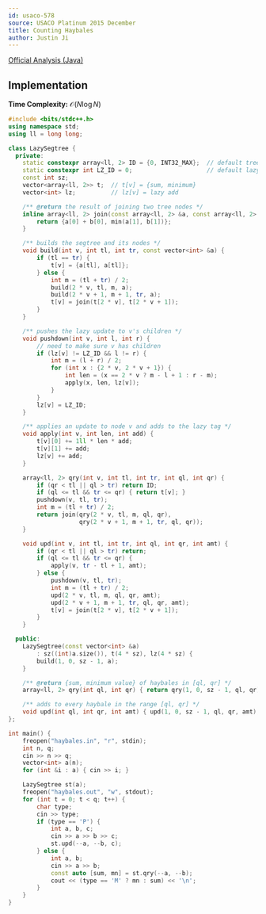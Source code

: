 ```yaml
---
id: usaco-578
source: USACO Platinum 2015 December
title: Counting Haybales
author: Justin Ji
---
```


[Official Analysis (Java)](https://usaco.org/current/data/sol_haybales_platinum_dec15.html)

## Implementation

**Time Complexity:** $\mathcal{O}(N\log{N})$

<LanguageSection>
<CPPSection>

```cpp
#include <bits/stdc++.h>
using namespace std;
using ll = long long;

class LazySegtree {
  private:
	static constexpr array<ll, 2> ID = {0, INT32_MAX};  // default tree value
	static constexpr int LZ_ID = 0;                     // default lazy value
	const int sz;
	vector<array<ll, 2>> t;  // t[v] = {sum, minimum}
	vector<int> lz;          // lz[v] = lazy add

	/** @return the result of joining two tree nodes */
	inline array<ll, 2> join(const array<ll, 2> &a, const array<ll, 2> &b) {
		return {a[0] + b[0], min(a[1], b[1])};
	}

	/** builds the segtree and its nodes */
	void build(int v, int tl, int tr, const vector<int> &a) {
		if (tl == tr) {
			t[v] = {a[tl], a[tl]};
		} else {
			int m = (tl + tr) / 2;
			build(2 * v, tl, m, a);
			build(2 * v + 1, m + 1, tr, a);
			t[v] = join(t[2 * v], t[2 * v + 1]);
		}
	}

	/** pushes the lazy update to v's children */
	void pushdown(int v, int l, int r) {
		// need to make sure v has children
		if (lz[v] != LZ_ID && l != r) {
			int m = (l + r) / 2;
			for (int x : {2 * v, 2 * v + 1}) {
				int len = (x == 2 * v ? m - l + 1 : r - m);
				apply(x, len, lz[v]);
			}
		}
		lz[v] = LZ_ID;
	}

	/** applies an update to node v and adds to the lazy tag */
	void apply(int v, int len, int add) {
		t[v][0] += 1ll * len * add;
		t[v][1] += add;
		lz[v] += add;
	}

	array<ll, 2> qry(int v, int tl, int tr, int ql, int qr) {
		if (qr < tl || ql > tr) return ID;
		if (ql <= tl && tr <= qr) { return t[v]; }
		pushdown(v, tl, tr);
		int m = (tl + tr) / 2;
		return join(qry(2 * v, tl, m, ql, qr),
		            qry(2 * v + 1, m + 1, tr, ql, qr));
	}

	void upd(int v, int tl, int tr, int ql, int qr, int amt) {
		if (qr < tl || ql > tr) return;
		if (ql <= tl && tr <= qr) {
			apply(v, tr - tl + 1, amt);
		} else {
			pushdown(v, tl, tr);
			int m = (tl + tr) / 2;
			upd(2 * v, tl, m, ql, qr, amt);
			upd(2 * v + 1, m + 1, tr, ql, qr, amt);
			t[v] = join(t[2 * v], t[2 * v + 1]);
		}
	}

  public:
	LazySegtree(const vector<int> &a)
	    : sz((int)a.size()), t(4 * sz), lz(4 * sz) {
		build(1, 0, sz - 1, a);
	}

	/** @return {sum, minimum value} of haybales in [ql, qr] */
	array<ll, 2> qry(int ql, int qr) { return qry(1, 0, sz - 1, ql, qr); }

	/** adds to every haybale in the range [ql, qr] */
	void upd(int ql, int qr, int amt) { upd(1, 0, sz - 1, ql, qr, amt); }
};

int main() {
	freopen("haybales.in", "r", stdin);
	int n, q;
	cin >> n >> q;
	vector<int> a(n);
	for (int &i : a) { cin >> i; }

	LazySegtree st(a);
	freopen("haybales.out", "w", stdout);
	for (int t = 0; t < q; t++) {
		char type;
		cin >> type;
		if (type == 'P') {
			int a, b, c;
			cin >> a >> b >> c;
			st.upd(--a, --b, c);
		} else {
			int a, b;
			cin >> a >> b;
			const auto [sum, mn] = st.qry(--a, --b);
			cout << (type == 'M' ? mn : sum) << '\n';
		}
	}
}
```

</CPPSection>
</LanguageSection>
